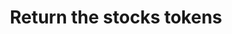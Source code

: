 ---
title: 'Return the stocks tokens'
openapi: '/en/api-reference/openapi-en.json GET /ranking/{chain}/stocks'
---